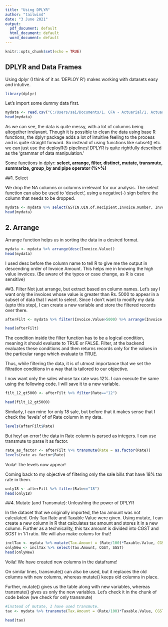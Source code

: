 ---
title: "Using DPLYR"
author: "tailwind"
date: "3 June 2021"
output:
  pdf_document: default
  html_document: default
  word_document: default
---

```{r setup, include=FALSE}
knitr::opts_chunk$set(echo = TRUE)
```

## DPLYR and Data Frames

Using dplyr (I think of it as 'DEPLOY R') makes working with datasets easy and intutive.

```{r message=FALSE, warning=FALSE, paged.print=FALSE}
library(dplyr)

```

Let's import some dummy data first.

```{r}
mydata <- read.csv("C:/Users/sai/Documents/1. CFA - Actuarial/1. Actuaries/0. Current/Regarding R/R practice/dataframe lesson/B2B after error resolution.csv")
head(mydata)
```

As we can see, the data is quite messy, with a lot of columns being altogether irrelavant. Though it is possible to clean the data using base R functions, the dplyr package adds a lot of intuitive feeling to the process and is quite straight forward. So instead of using functions like subset() etc. we can just use the deployR(!) pipelines! DPLYR is quite rightfully described as the 'grammar of data manipulation.'

Some functions in dplyr: **select, arrange, filter, distinct, mutate, transmute, summarize, group_by and pipe operator (%>%)**

##1. Select

We drop the NA columns or columns irrelevant for our analysis. The select function can also be used to 'deselect', using a negative(-) sign before the column that needs to be dropped. 

```{r}
mydata <- mydata %>% select(GSTIN.UIN.of.Recipient,Invoice.Number, Invoice.date, Invoice.Value,Place.Of.Supply,Rate,Taxable.Value)
head(mydata)
```

## 2. Arrange

Arrange function helps us in sorting the data in a desired format.

```{r}
mydata <- mydata %>% arrange(desc(Invoice.Value))
head(mydata)
```
I used desc before the column name to tell R to give me the output in descending order of Invoice Amount. This helps me in knowing the high value invoices. (Be aware of the typos or case change, as R is case sensitive)

##3. Filter
Not just arrange, but extract based on column names. Let's say I want only the invoices whose value is greater than Rs. 5000 to appear in a subset of data that I want to select. Since I don't want to modify my data (upto this step), I can create a new variable and store the filtered records over there.

```{r}
afterFilt <- mydata %>% filter(Invoice.Value>5000) %>% arrange(Invoice.date)

head(afterFilt)

```
The condition inside the filter function has to be a logical condition, meaning it should evaluate to TRUE or FALSE. Filter, at the backend evaluates these conditions and then returns records only for the values in the particular range which evaluate to TRUE.

Thus, while filtering the data, it is of utmost importance that we set the filtration conditions in a way that is tailored to our objective.

I now want only the sales whose tax rate was 12%. I can execute the same using the following code. I will save it to a new variable.

```{r}

filt_12_gt5000 <- afterFilt %>% filter(Rate=="12")

head(filt_12_gt5000)
```
Similarly, I can mine for only 18 sale, but before that it makes sense that I check the 'levels' of of Rate column in my data. 

```{r}
levels(afterFilt$Rate)

```
But hey! an error! the data in Rate column is parsed as integers. I can use transmute to parse it as factor.

```{r}

rate_as_factor <- afterFilt %>% transmute(Rate = as.factor(Rate))
levels(rate_as_factor$Rate)
```
Voila! The levels now appear!

Coming back to my objective of filtering only the sale bills that have 18% tax rate in them.

```{r}

only18 <- afterFilt %>% filter(Rate=="18")
head(only18)

```

##4. Mutate (and Transmute): Unleashing the power of DPLYR

In the dataset that we originally imported, the tax amount was not calculated. Only Tax Rate and Taxable Value were given. Using mutate, I can create a new column in R that calculates tax amount and stores it in a new column. Further as a technicality, this tax amount is divided into CGST and SGST in 1:1 ratio. We will also make colums for that!

```{r}
inclTax <- mydata %>% mutate(Tax.Amount = (Rate/100)*Taxable.Value, CGST = 0.5*Tax.Amount, SGST = 0.5*Tax.Amount)
onlyNew <- inclTax %>% select(Tax.Amount, CGST, SGST)
head(onlyNew)

```
Voila! We have created new columns in the dataframe! 

On similar lines, transmute() can also be used, but it replaces the old columns with new columns, whereas mutate() keeps old columns in place.

Further, mutate() gives us the table along with new variables, whereas transmute() gives us only the new variables. Let's check it in the chunk of code below (we check for only transmute)

```{r}
#instead of mutate, I have used transmute.
tax <- mydata %>% transmute(Tax.Amount = (Rate/100)*Taxable.Value, CGST = 0.5*Tax.Amount, SGST = 0.5*Tax.Amount)

head(tax)

```